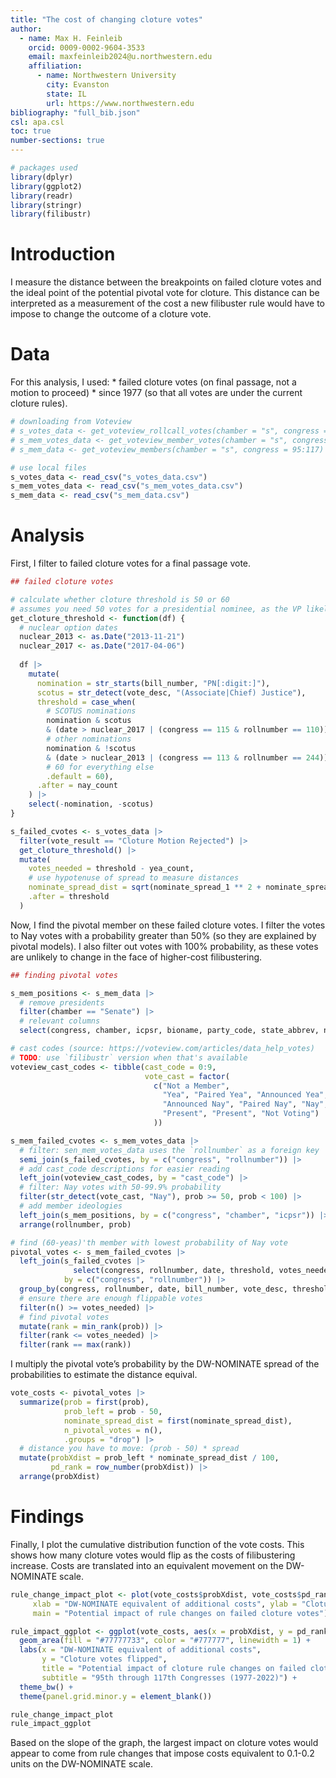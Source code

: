 ```yaml
---
title: "The cost of changing cloture votes"
author: 
  - name: Max H. Feinleib
    orcid: 0009-0002-9604-3533
    email: maxfeinleib2024@u.northwestern.edu
    affiliation:
      - name: Northwestern University
        city: Evanston
        state: IL
        url: https://www.northwestern.edu
bibliography: "full_bib.json"
csl: apa.csl
toc: true
number-sections: true
---
```


```r
# packages used
library(dplyr)
library(ggplot2)
library(readr)
library(stringr)
library(filibustr)
```

# Introduction
I measure the distance between the breakpoints on failed cloture votes and the ideal point of the potential pivotal vote for cloture. This distance can be interpreted as a measurement of the cost a new filibuster rule would have to impose to change the outcome of a cloture vote.

# Data
For this analysis, I used:
* failed cloture votes (on final passage, not a motion to proceed)
* since 1977 (so that all votes are under the current cloture rules).

```r
# downloading from Voteview
# s_votes_data <- get_voteview_rollcall_votes(chamber = "s", congress = 95:117)
# s_mem_votes_data <- get_voteview_member_votes(chamber = "s", congress = 95:117)
# s_mem_data <- get_voteview_members(chamber = "s", congress = 95:117)

# use local files
s_votes_data <- read_csv("s_votes_data.csv")
s_mem_votes_data <- read_csv("s_mem_votes_data.csv")
s_mem_data <- read_csv("s_mem_data.csv")
```

# Analysis
First, I filter to failed cloture votes for a final passage vote.
```r
## failed cloture votes

# calculate whether cloture threshold is 50 or 60
# assumes you need 50 votes for a presidential nominee, as the VP likely supports the nominee and can therefore cast the tiebreaking vote.
get_cloture_threshold <- function(df) {
  # nuclear option dates
  nuclear_2013 <- as.Date("2013-11-21")
  nuclear_2017 <- as.Date("2017-04-06")
  
  df |> 
    mutate(
      nomination = str_starts(bill_number, "PN[:digit:]"),
      scotus = str_detect(vote_desc, "(Associate|Chief) Justice"),
      threshold = case_when(
        # SCOTUS nominations
        nomination & scotus
        & (date > nuclear_2017 | (congress == 115 & rollnumber == 110)) ~ 50,
        # other nominations
        nomination & !scotus 
        & (date > nuclear_2013 | (congress == 113 & rollnumber == 244)) ~ 50,
        # 60 for everything else
        .default = 60),
      .after = nay_count
    ) |> 
    select(-nomination, -scotus)
}

s_failed_cvotes <- s_votes_data |> 
  filter(vote_result == "Cloture Motion Rejected") |> 
  get_cloture_threshold() |> 
  mutate(
    votes_needed = threshold - yea_count,
    # use hypotenuse of spread to measure distances
    nominate_spread_dist = sqrt(nominate_spread_1 ** 2 + nominate_spread_2 ** 2),
    .after = threshold
  )
```

Now, I find the pivotal member on these failed cloture votes. I filter the votes to Nay votes with a probability greater than 50% (so they are explained by pivotal models). I also filter out votes with 100% probability, as these votes are unlikely to change in the face of higher-cost filibustering.
```r
## finding pivotal votes

s_mem_positions <- s_mem_data |> 
  # remove presidents
  filter(chamber == "Senate") |> 
  # relevant columns
  select(congress, chamber, icpsr, bioname, party_code, state_abbrev, nominate_dim1, nominate_dim2)

# cast codes (source: https://voteview.com/articles/data_help_votes)
# TODO: use `filibustr` version when that's available
voteview_cast_codes <- tibble(cast_code = 0:9,
                              vote_cast = factor(
                                c("Not a Member", 
                                  "Yea", "Paired Yea", "Announced Yea", 
                                  "Announced Nay", "Paired Nay", "Nay",
                                  "Present", "Present", "Not Voting")
                                ))

s_mem_failed_cvotes <- s_mem_votes_data |> 
  # filter: sen_mem_votes_data uses the `rollnumber` as a foreign key
  semi_join(s_failed_cvotes, by = c("congress", "rollnumber")) |> 
  # add cast_code descriptions for easier reading
  left_join(voteview_cast_codes, by = "cast_code") |> 
  # filter: Nay votes with 50-99.9% probability
  filter(str_detect(vote_cast, "Nay"), prob >= 50, prob < 100) |> 
  # add member ideologies
  left_join(s_mem_positions, by = c("congress", "chamber", "icpsr")) |> 
  arrange(rollnumber, prob)

# find (60-yeas)'th member with lowest probability of Nay vote
pivotal_votes <- s_mem_failed_cvotes |> 
  left_join(s_failed_cvotes |> 
              select(congress, rollnumber, date, threshold, votes_needed, nominate_spread_dist, bill_number, vote_desc),
            by = c("congress", "rollnumber")) |> 
  group_by(congress, rollnumber, date, bill_number, vote_desc, threshold, votes_needed) |> 
  # ensure there are enough flippable votes
  filter(n() >= votes_needed) |> 
  # find pivotal votes
  mutate(rank = min_rank(prob)) |> 
  filter(rank <= votes_needed) |> 
  filter(rank == max(rank))
```

I multiply the pivotal vote's probability by the DW-NOMINATE spread of the probabilities to estimate the distance equival.
```r
vote_costs <- pivotal_votes |> 
  summarize(prob = first(prob),
            prob_left = prob - 50,
            nominate_spread_dist = first(nominate_spread_dist),
            n_pivotal_votes = n(), 
            .groups = "drop") |> 
  # distance you have to move: (prob - 50) * spread
  mutate(probXdist = prob_left * nominate_spread_dist / 100,
         pd_rank = row_number(probXdist)) |> 
  arrange(probXdist)
```

# Findings
Finally, I plot the cumulative distribution function of the vote costs. This shows how many cloture votes would flip as the costs of filibustering increase. Costs are translated into an equivalent movement on the DW-NOMINATE scale.
```r
rule_change_impact_plot <- plot(vote_costs$probXdist, vote_costs$pd_rank, type = "l",
     xlab = "DW-NOMINATE equivalent of additional costs", ylab = "Cloture votes flipped",
     main = "Potential impact of rule changes on failed cloture votes")

rule_impact_ggplot <- ggplot(vote_costs, aes(x = probXdist, y = pd_rank)) +
  geom_area(fill = "#77777733", color = "#777777", linewidth = 1) +
  labs(x = "DW-NOMINATE equivalent of additional costs", 
       y = "Cloture votes flipped",
       title = "Potential impact of cloture rule changes on failed cloture votes",
       subtitle = "95th through 117th Congresses (1977-2022)") +
  theme_bw() +
  theme(panel.grid.minor.y = element_blank())

rule_change_impact_plot
rule_impact_ggplot
```

Based on the slope of the graph, the largest impact on cloture votes would appear to come from rule changes that impose costs equivalent to 0.1-0.2 units on the DW-NOMINATE scale.
